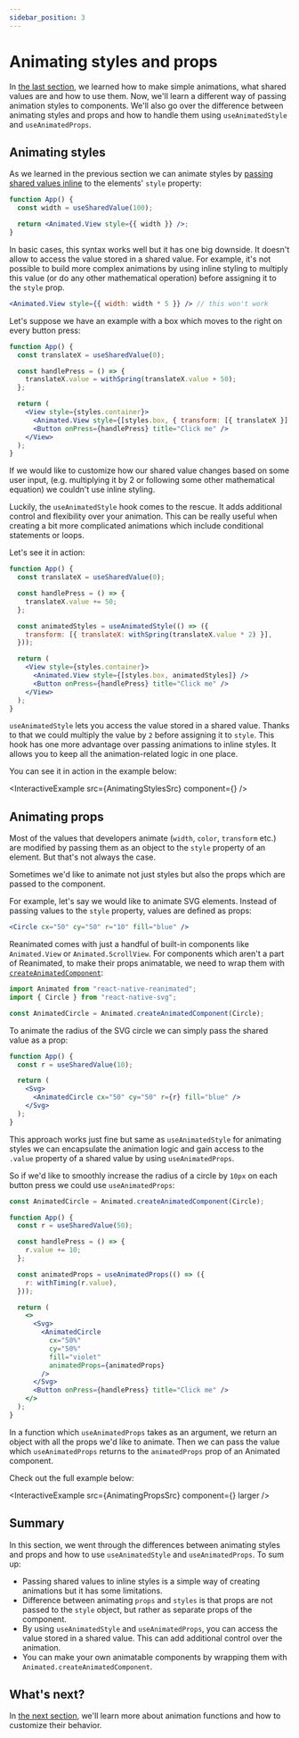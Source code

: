 ```yaml
---
sidebar_position: 3
---
```


# Animating styles and props

In [the last section](/docs/fundamentals/your-first-animation), we learned how to make simple animations, what shared values are and how to use them. Now, we'll learn a different way of passing animation styles to components. We'll also go over the difference between animating styles and props and how to handle them using `useAnimatedStyle` and `useAnimatedProps`.

## Animating styles

As we learned in the previous section we can animate styles by [passing shared values inline](/docs/fundamentals/glossary#animations-in-inline-styling) to the elements' `style` property:

```jsx
function App() {
  const width = useSharedValue(100);

  return <Animated.View style={{ width }} />;
}
```

In basic cases, this syntax works well but it has one big downside. It doesn't allow to access the value stored in a shared value. For example, it's not possible to build more complex animations by using inline styling to multiply this value (or do any other mathematical operation) before assigning it to the `style` prop.

```jsx
<Animated.View style={{ width: width * 5 }} /> // this won't work
```

Let's suppose we have an example with a box which moves to the right on every button press:

```jsx {5,10}
function App() {
  const translateX = useSharedValue(0);

  const handlePress = () => {
    translateX.value = withSpring(translateX.value + 50);
  };

  return (
    <View style={styles.container}>
      <Animated.View style={[styles.box, { transform: [{ translateX }] }]} />
      <Button onPress={handlePress} title="Click me" />
    </View>
  );
}
```

If we would like to customize how our shared value changes based on some user input, (e.g. multiplying it by 2 or following some other mathematical equation) we couldn't use inline styling.

Luckily, the `useAnimatedStyle` hook comes to the rescue. It adds additional control and flexibility over your animation. This can be really useful when creating a bit more complicated animations which include conditional statements or loops.

Let's see it in action:

```jsx {8-10,14}
function App() {
  const translateX = useSharedValue(0);

  const handlePress = () => {
    translateX.value += 50;
  };

  const animatedStyles = useAnimatedStyle(() => ({
    transform: [{ translateX: withSpring(translateX.value * 2) }],
  }));

  return (
    <View style={styles.container}>
      <Animated.View style={[styles.box, animatedStyles]} />
      <Button onPress={handlePress} title="Click me" />
    </View>
  );
}
```

`useAnimatedStyle` lets you access the value stored in a shared value. Thanks to that we could multiply the value by `2` before assigning it to `style`. This hook has one more advantage over passing animations to inline styles. It allows you to keep all the animation-related logic in one place.

You can see it in action in the example below:


<InteractiveExample src={AnimatingStylesSrc} component={<AnimatingStyles />} />

## Animating props

Most of the values that developers animate (`width`, `color`, `transform` etc.) are modified by passing them as an object to the `style` property of an element. But that's not always the case.

Sometimes we'd like to animate not just styles but also the props which are passed to the component.

For example, let's say we would like to animate SVG elements. Instead of passing values to the `style` property, values are defined as props:

```jsx
<Circle cx="50" cy="50" r="10" fill="blue" />
```

Reanimated comes with just a handful of built-in components like `Animated.View` or `Animated.ScrollView`. For components which aren't a part of Reanimated, to make their props animatable, we need to wrap them with [`createAnimatedComponent`](/docs/core/createAnimatedComponent):

```jsx
import Animated from "react-native-reanimated";
import { Circle } from "react-native-svg";

const AnimatedCircle = Animated.createAnimatedComponent(Circle);
```

To animate the radius of the SVG circle we can simply pass the shared value as a prop:

```jsx {6}
function App() {
  const r = useSharedValue(10);

  return (
    <Svg>
      <AnimatedCircle cx="50" cy="50" r={r} fill="blue" />
    </Svg>
  );
}
```

This approach works just fine but same as `useAnimatedStyle` for animating styles we can encapsulate the animation logic and gain access to the `.value` property of a shared value by using `useAnimatedProps`.

So if we'd like to smoothly increase the radius of a circle by `10px` on each button press we could use `useAnimatedProps`:

```jsx {10-12,21}
const AnimatedCircle = Animated.createAnimatedComponent(Circle);

function App() {
  const r = useSharedValue(50);

  const handlePress = () => {
    r.value += 10;
  };

  const animatedProps = useAnimatedProps(() => ({
    r: withTiming(r.value),
  }));

  return (
    <>
      <Svg>
        <AnimatedCircle
          cx="50%"
          cy="50%"
          fill="violet"
          animatedProps={animatedProps}
        />
      </Svg>
      <Button onPress={handlePress} title="Click me" />
    </>
  );
}
```

In a function which `useAnimatedProps` takes as an argument, we return an object with all the props we'd like to animate. Then we can pass the value which `useAnimatedProps` returns to the `animatedProps` prop of an Animated component.

Check out the full example below:


<InteractiveExample
  src={AnimatingPropsSrc}
  component={<AnimatingProps />}
  larger
/>

## Summary

In this section, we went through the differences between animating styles and props and how to use `useAnimatedStyle` and `useAnimatedProps`. To sum up:

- Passing shared values to inline styles is a simple way of creating animations but it has some limitations.
- Difference between animating `props` and `styles` is that props are not passed to the `style` object, but rather as separate props of the component.
- By using `useAnimatedStyle` and `useAnimatedProps`, you can access the value stored in a shared value. This can add additional control over the animation.
- You can make your own animatable components by wrapping them with `Animated.createAnimatedComponent`.

## What's next?

In [the next section](/docs/fundamentals/customizing-animation), we'll learn more about animation functions and how to customize their behavior.
